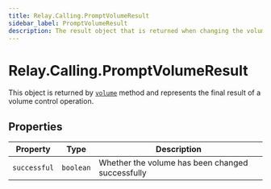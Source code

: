 ```yaml
---
title: Relay.Calling.PromptVolumeResult
sidebar_label: PromptVolumeResult
description: The result object that is returned when changing the volume of a prompt action.
---
```


[volume]: /sdks/reference/realtime-sdk/v2/sdks/nodejs/calling/actions/prompt#volume

# Relay.Calling.PromptVolumeResult

This object is returned by [`volume`][volume] method and represents the final result of a volume control operation.

## Properties

| Property | Type | Description |
| -------- | ---- | ----------- |
| `successful` | `boolean` | Whether the volume has been changed successfully |